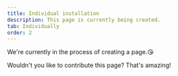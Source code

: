 ```yaml
---
title: Individual installation
description: This page is currently being created.
tab: Individually
order: 2
---
```


We're currently in the process of creating a page.😘

Wouldn't you like to contribute this page? That's amazing!
